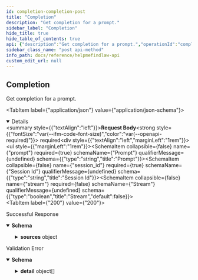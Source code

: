 ```yaml
---
id: completion-completion-post
title: "Completion"
description: "Get completion for a prompt."
sidebar_label: "Completion"
hide_title: true
hide_table_of_contents: true
api: {"description":"Get completion for a prompt.","operationId":"completion_completion_post","requestBody":{"content":{"application/json":{"schema":{"properties":{"prompt":{"type":"string","title":"Prompt"},"session_id":{"type":"string","title":"Session Id"},"stream":{"type":"boolean","title":"Stream","default":false}},"type":"object","required":["prompt","session_id"],"title":"CompletionRequest"}}},"required":true},"responses":{"200":{"description":"Successful Response","content":{"application/json":{"schema":{"properties":{"prompt":{"type":"string","title":"Prompt"},"completion":{"type":"string","title":"Completion"},"sources":{"properties":{"source_id":{"type":"string","title":"Source Id"},"ids":{"items":{"type":"string"},"type":"array","title":"Ids"},"reference":{"type":"string","title":"Reference"},"metadata":{"properties":{"document_id":{"type":"string","title":"Document Id"},"document_title":{"type":"string","title":"Document Title"},"document_citation":{"type":"string","title":"Document Citation"},"section_id":{"type":"string","title":"Section Id"},"section_title":{"type":"string","title":"Section Title"},"section_citation":{"type":"string","title":"Section Citation"},"instrument":{"type":"string","title":"Instrument"},"instrument_subtype":{"type":"string","title":"Instrument Subtype"},"jurisdiction_id":{"type":"string","title":"Jurisdiction Id"},"jurisdiction":{"type":"string","title":"Jurisdiction"},"country":{"type":"string","title":"Country"},"province":{"type":"string","title":"Province"},"other":{"type":"object","title":"Other"},"created_at":{"type":"string","format":"date-time","title":"Created At"},"source_id":{"type":"string","title":"Source Id"},"id":{"type":"string","title":"Id"},"document_html_url":{"type":"string","title":"Document Html Url"},"document_pdf_url":{"type":"string","title":"Document Pdf Url"},"section_html_url":{"type":"string","title":"Section Html Url"},"section_pdf_url":{"type":"string","title":"Section Pdf Url"}},"type":"object","required":["document_id","instrument","jurisdiction_id","jurisdiction","country","source_id","id"],"title":"QueryMetadataResponse"}},"type":"object","required":["source_id","ids","metadata"],"title":"Sources"}},"type":"object","required":["prompt","completion"],"title":"CompletionResponse"}}}},"422":{"description":"Validation Error","content":{"application/json":{"schema":{"properties":{"detail":{"items":{"properties":{"loc":{"items":{"anyOf":[{"type":"string"},{"type":"integer"}]},"type":"array","title":"Location"},"msg":{"type":"string","title":"Message"},"type":{"type":"string","title":"Error Type"}},"type":"object","required":["loc","msg","type"],"title":"ValidationError"},"type":"array","title":"Detail"}},"type":"object","title":"HTTPValidationError"}}}}},"security":[{"HTTPBearer":[]}],"method":"post","path":"/completion","securitySchemes":{"HTTPBearer":{"type":"http","scheme":"bearer"}},"jsonRequestBodyExample":{"prompt":"string","session_id":"string","stream":false},"info":{"title":"HelpMeFindLaw API","description":"A completions and retrieval API for legal research. Use the /completion endpoint to get completions for a prompt, and the /retrieve endpoint to retrieve documents for a prompt.","version":"0.1.0"},"postman":{"name":"Completion","description":{"content":"Get completion for a prompt.","type":"text/plain"},"url":{"path":["completion"],"host":["{{baseUrl}}"],"query":[],"variable":[]},"header":[{"key":"Content-Type","value":"application/json"},{"key":"Accept","value":"application/json"}],"method":"POST","body":{"mode":"raw","raw":"\"\"","options":{"raw":{"language":"json"}}},"auth":{"type":"bearer","bearer":[{"type":"any","value":"<Bearer Token>","key":"token"}]}}}
sidebar_class_name: "post api-method"
info_path: docs/reference/helpmefindlaw-api
custom_edit_url: null
---
```



## Completion



Get completion for a prompt.

<MimeTabs><TabItem label={"application/json"} value={"application/json-schema"}><details style={{}} data-collapsed={false} open={true}><summary style={{"textAlign":"left"}}><strong>Request Body</strong><strong style={{"fontSize":"var(--ifm-code-font-size)","color":"var(--openapi-required)"}}> required</strong></summary><div style={{"textAlign":"left","marginLeft":"1rem"}}></div><ul style={{"marginLeft":"1rem"}}><SchemaItem collapsible={false} name={"prompt"} required={true} schemaName={"Prompt"} qualifierMessage={undefined} schema={{"type":"string","title":"Prompt"}}></SchemaItem><SchemaItem collapsible={false} name={"session_id"} required={true} schemaName={"Session Id"} qualifierMessage={undefined} schema={{"type":"string","title":"Session Id"}}></SchemaItem><SchemaItem collapsible={false} name={"stream"} required={false} schemaName={"Stream"} qualifierMessage={undefined} schema={{"type":"boolean","title":"Stream","default":false}}></SchemaItem></ul></details></TabItem></MimeTabs><div><ApiTabs><TabItem label={"200"} value={"200"}><div>

Successful Response

</div><div><MimeTabs schemaType={"response"}><TabItem label={"application/json"} value={"application/json"}><SchemaTabs><TabItem label={"Schema"} value={"Schema"}><details style={{}} data-collapsed={false} open={true}><summary style={{"textAlign":"left"}}><strong>Schema</strong></summary><div style={{"textAlign":"left","marginLeft":"1rem"}}></div><ul style={{"marginLeft":"1rem"}}><SchemaItem collapsible={false} name={"prompt"} required={true} schemaName={"Prompt"} qualifierMessage={undefined} schema={{"type":"string","title":"Prompt"}}></SchemaItem><SchemaItem collapsible={false} name={"completion"} required={true} schemaName={"Completion"} qualifierMessage={undefined} schema={{"type":"string","title":"Completion"}}></SchemaItem><SchemaItem collapsible={true} className={"schemaItem"}><details style={{}}><summary style={{}}><strong>sources</strong><span style={{"opacity":"0.6"}}> object</span></summary><div style={{"marginLeft":"1rem"}}><SchemaItem collapsible={false} name={"source_id"} required={true} schemaName={"Source Id"} qualifierMessage={undefined} schema={{"type":"string","title":"Source Id"}}></SchemaItem><SchemaItem collapsible={false} name={"ids"} required={true} schemaName={"string[]"} qualifierMessage={undefined} schema={{"items":{"type":"string"},"type":"array","title":"Ids"}}></SchemaItem><SchemaItem collapsible={false} name={"reference"} required={false} schemaName={"Reference"} qualifierMessage={undefined} schema={{"type":"string","title":"Reference"}}></SchemaItem><SchemaItem collapsible={true} className={"schemaItem"}><details style={{}}><summary style={{}}><strong>metadata</strong><span style={{"opacity":"0.6"}}> object</span><strong style={{"fontSize":"var(--ifm-code-font-size)","color":"var(--openapi-required)"}}> required</strong></summary><div style={{"marginLeft":"1rem"}}><SchemaItem collapsible={false} name={"document_id"} required={true} schemaName={"Document Id"} qualifierMessage={undefined} schema={{"type":"string","title":"Document Id"}}></SchemaItem><SchemaItem collapsible={false} name={"document_title"} required={false} schemaName={"Document Title"} qualifierMessage={undefined} schema={{"type":"string","title":"Document Title"}}></SchemaItem><SchemaItem collapsible={false} name={"document_citation"} required={false} schemaName={"Document Citation"} qualifierMessage={undefined} schema={{"type":"string","title":"Document Citation"}}></SchemaItem><SchemaItem collapsible={false} name={"section_id"} required={false} schemaName={"Section Id"} qualifierMessage={undefined} schema={{"type":"string","title":"Section Id"}}></SchemaItem><SchemaItem collapsible={false} name={"section_title"} required={false} schemaName={"Section Title"} qualifierMessage={undefined} schema={{"type":"string","title":"Section Title"}}></SchemaItem><SchemaItem collapsible={false} name={"section_citation"} required={false} schemaName={"Section Citation"} qualifierMessage={undefined} schema={{"type":"string","title":"Section Citation"}}></SchemaItem><SchemaItem collapsible={false} name={"instrument"} required={true} schemaName={"Instrument"} qualifierMessage={undefined} schema={{"type":"string","title":"Instrument"}}></SchemaItem><SchemaItem collapsible={false} name={"instrument_subtype"} required={false} schemaName={"Instrument Subtype"} qualifierMessage={undefined} schema={{"type":"string","title":"Instrument Subtype"}}></SchemaItem><SchemaItem collapsible={false} name={"jurisdiction_id"} required={true} schemaName={"Jurisdiction Id"} qualifierMessage={undefined} schema={{"type":"string","title":"Jurisdiction Id"}}></SchemaItem><SchemaItem collapsible={false} name={"jurisdiction"} required={true} schemaName={"Jurisdiction"} qualifierMessage={undefined} schema={{"type":"string","title":"Jurisdiction"}}></SchemaItem><SchemaItem collapsible={false} name={"country"} required={true} schemaName={"Country"} qualifierMessage={undefined} schema={{"type":"string","title":"Country"}}></SchemaItem><SchemaItem collapsible={false} name={"province"} required={false} schemaName={"Province"} qualifierMessage={undefined} schema={{"type":"string","title":"Province"}}></SchemaItem><SchemaItem collapsible={false} name={"other"} required={false} schemaName={"object"} qualifierMessage={undefined} schema={{"type":"object","title":"Other"}}></SchemaItem><SchemaItem collapsible={false} name={"created_at"} required={false} schemaName={"date-time"} qualifierMessage={undefined} schema={{"type":"string","format":"date-time","title":"Created At"}}></SchemaItem><SchemaItem collapsible={false} name={"source_id"} required={true} schemaName={"Source Id"} qualifierMessage={undefined} schema={{"type":"string","title":"Source Id"}}></SchemaItem><SchemaItem collapsible={false} name={"id"} required={true} schemaName={"Id"} qualifierMessage={undefined} schema={{"type":"string","title":"Id"}}></SchemaItem><SchemaItem collapsible={false} name={"document_html_url"} required={false} schemaName={"Document Html Url"} qualifierMessage={undefined} schema={{"type":"string","title":"Document Html Url"}}></SchemaItem><SchemaItem collapsible={false} name={"document_pdf_url"} required={false} schemaName={"Document Pdf Url"} qualifierMessage={undefined} schema={{"type":"string","title":"Document Pdf Url"}}></SchemaItem><SchemaItem collapsible={false} name={"section_html_url"} required={false} schemaName={"Section Html Url"} qualifierMessage={undefined} schema={{"type":"string","title":"Section Html Url"}}></SchemaItem><SchemaItem collapsible={false} name={"section_pdf_url"} required={false} schemaName={"Section Pdf Url"} qualifierMessage={undefined} schema={{"type":"string","title":"Section Pdf Url"}}></SchemaItem></div></details></SchemaItem></div></details></SchemaItem></ul></details></TabItem><TabItem label={"Example (from schema)"} value={"Example (from schema)"}><ResponseSamples responseExample={"{\n  \"prompt\": \"string\",\n  \"completion\": \"string\",\n  \"sources\": {\n    \"source_id\": \"string\",\n    \"ids\": [\n      \"string\"\n    ],\n    \"reference\": \"string\",\n    \"metadata\": {\n      \"document_id\": \"string\",\n      \"document_title\": \"string\",\n      \"document_citation\": \"string\",\n      \"section_id\": \"string\",\n      \"section_title\": \"string\",\n      \"section_citation\": \"string\",\n      \"instrument\": \"string\",\n      \"instrument_subtype\": \"string\",\n      \"jurisdiction_id\": \"string\",\n      \"jurisdiction\": \"string\",\n      \"country\": \"string\",\n      \"province\": \"string\",\n      \"other\": {},\n      \"created_at\": \"2023-09-09T09:27:58.032Z\",\n      \"source_id\": \"string\",\n      \"id\": \"string\",\n      \"document_html_url\": \"string\",\n      \"document_pdf_url\": \"string\",\n      \"section_html_url\": \"string\",\n      \"section_pdf_url\": \"string\"\n    }\n  }\n}"} language={"json"}></ResponseSamples></TabItem></SchemaTabs></TabItem></MimeTabs></div></TabItem><TabItem label={"422"} value={"422"}><div>

Validation Error

</div><div><MimeTabs schemaType={"response"}><TabItem label={"application/json"} value={"application/json"}><SchemaTabs><TabItem label={"Schema"} value={"Schema"}><details style={{}} data-collapsed={false} open={true}><summary style={{"textAlign":"left"}}><strong>Schema</strong></summary><div style={{"textAlign":"left","marginLeft":"1rem"}}></div><ul style={{"marginLeft":"1rem"}}><SchemaItem collapsible={true} className={"schemaItem"}><details style={{}}><summary style={{}}><strong>detail</strong><span style={{"opacity":"0.6"}}> object[]</span></summary><div style={{"marginLeft":"1rem"}}><li><div style={{"fontSize":"var(--ifm-code-font-size)","opacity":"0.6","marginLeft":"-.5rem","paddingBottom":".5rem"}}>Array [</div></li><SchemaItem collapsible={true} className={"schemaItem"}><details style={{}}><summary style={{}}><strong>loc</strong><span style={{"opacity":"0.6"}}> object[]</span><strong style={{"fontSize":"var(--ifm-code-font-size)","color":"var(--openapi-required)"}}> required</strong></summary><div style={{"marginLeft":"1rem"}}><li><div style={{"fontSize":"var(--ifm-code-font-size)","opacity":"0.6","marginLeft":"-.5rem","paddingBottom":".5rem"}}>Array [</div></li><div><span className={"badge badge--info"}>anyOf</span><SchemaTabs><TabItem label={"MOD1"} value={"0-item-properties"}><div style={{"marginTop":".5rem","marginBottom":".5rem","marginLeft":"1rem"}}>

string

</div></TabItem><TabItem label={"MOD2"} value={"1-item-properties"}><div style={{"marginTop":".5rem","marginBottom":".5rem","marginLeft":"1rem"}}>

integer

</div></TabItem></SchemaTabs></div><li><div style={{"fontSize":"var(--ifm-code-font-size)","opacity":"0.6","marginLeft":"-.5rem"}}>]</div></li></div></details></SchemaItem><SchemaItem collapsible={false} name={"msg"} required={true} schemaName={"Message"} qualifierMessage={undefined} schema={{"type":"string","title":"Message"}}></SchemaItem><SchemaItem collapsible={false} name={"type"} required={true} schemaName={"Error Type"} qualifierMessage={undefined} schema={{"type":"string","title":"Error Type"}}></SchemaItem><li><div style={{"fontSize":"var(--ifm-code-font-size)","opacity":"0.6","marginLeft":"-.5rem"}}>]</div></li></div></details></SchemaItem></ul></details></TabItem><TabItem label={"Example (from schema)"} value={"Example (from schema)"}><ResponseSamples responseExample={"{\n  \"detail\": [\n    {\n      \"loc\": [\n        \"string\",\n        0\n      ],\n      \"msg\": \"string\",\n      \"type\": \"string\"\n    }\n  ]\n}"} language={"json"}></ResponseSamples></TabItem></SchemaTabs></TabItem></MimeTabs></div></TabItem></ApiTabs></div>
      